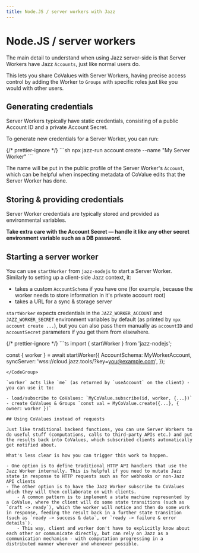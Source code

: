 ```yaml
---
title: Node.JS / server workers with Jazz
---
```




# Node.JS / server workers

The main detail to understand when using Jazz server-side is that Server Workers have Jazz `Accounts`, just like normal users do.

This lets you share CoValues with Server Workers, having precise access control by adding the Worker to `Groups` with specific roles just like you would with other users.

## Generating credentials

Server Workers typically have static credentials, consisting of a public Account ID and a private Account Secret.

To generate new credentials for a Server Worker, you can run:

<CodeGroup>
{/* prettier-ignore */}
```sh
npx jazz-run account create --name "My Server Worker"
```
</CodeGroup>

The name will be put in the public profile of the Server Worker's `Account`, which can be helpful when inspecting metadata of CoValue edits that the Server Worker has done.

## Storing & providing credentials

Server Worker credentials are typically stored and provided as environmental variables.

**Take extra care with the Account Secret &mdash; handle it like any other secret environment variable such as a DB password.**

## Starting a server worker

You can use `startWorker` from `jazz-nodejs` to start a Server Worker. Similarly to setting up a client-side Jazz context, it:

- takes a custom `AccountSchema` if you have one (for example, because the worker needs to store information in it's private account root)
- takes a URL for a sync & storage server

`startWorker` expects credentials in the `JAZZ_WORKER_ACCOUNT` and `JAZZ_WORKER_SECRET` environment variables by default (as printed by `npx account create ...`), but you can also pass them manually as `accountID` and `accountSecret` parameters if you get them from elsewhere.

<CodeGroup>
{/* prettier-ignore */}
```ts
import { startWorker } from 'jazz-nodejs';

const { worker } = await startWorker({
    AccountSchema: MyWorkerAccount,
    syncServer: 'wss://cloud.jazz.tools/?key=you@example.com',
});
```
</CodeGroup>

`worker` acts like `me` (as returned by `useAccount` on the client) - you can use it to:

- load/subscribe to CoValues: `MyCoValue.subscribe(id, worker, {...})`
- create CoValues & Groups `const val = MyCoValue.create({...}, { owner: worker })`

## Using CoValues instead of requests

Just like traditional backend functions, you can use Server Workers to do useful stuff (computations, calls to third-party APIs etc.) and put the results back into CoValues, which subscribed clients automatically get notified about.

What's less clear is how you can trigger this work to happen.

- One option is to define traditional HTTP API handlers that use the Jazz Worker internally. This is helpful if you need to mutate Jazz state in response to HTTP requests such as for webhooks or non-Jazz API clients
- The other option is to have the Jazz Worker subscribe to CoValues which they will then collaborate on with clients.
    - A common pattern is to implement a state machine represented by a CoValue, where the client will do some state transitions (such as `draft -> ready`), which the worker will notice and then do some work in response, feeding the result back in a further state transition (such as `ready -> success & data`, or `ready -> failure & error details`).
    - This way, client and worker don't have to explicitly know about each other or communicate directly, but can rely on Jazz as a communication mechanism - with computation progressing in a distributed manner wherever and whenever possible.
